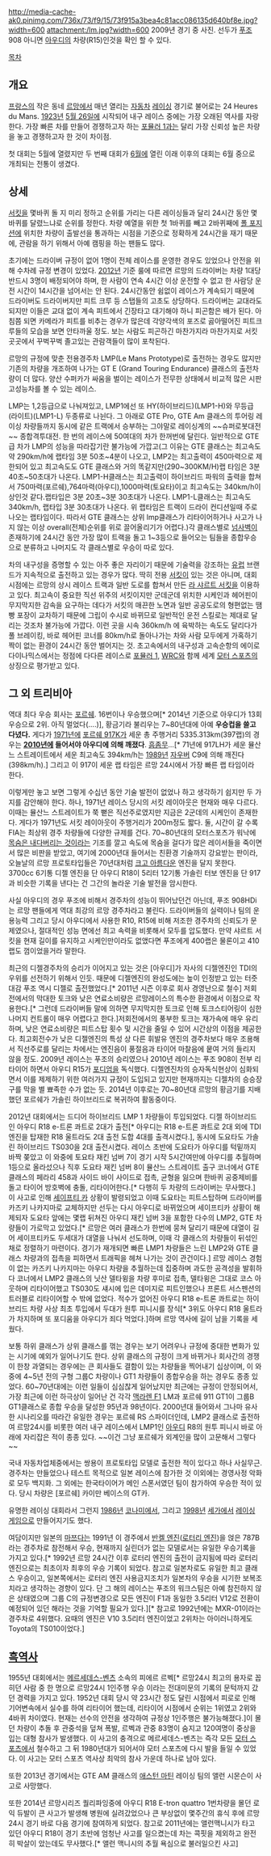 http://media-cache-ak0.pinimg.com/736x/73/f9/15/73f915a3bea4c81acc086135d640bf8e.jpg?width=600
attachment:/lm.jpg?width=600
2009년 경기 중 사진. 선두가 [[푸조]]908 아니면 [[아우디]]의 차량(R15)인것을 확인 할 수 있다.

[[목차]]

== 개요 ==
[[프랑스]]의 작은 동네 [[르망]]에서 매년 열리는 [[자동차]] [[레이싱]] 경기로 불어로는 24 Heures du Mans. [[1923년]] [[5월 26일]]에 시작되어 내구 레이스 중에는 가장 오래된 역사를 자랑한다. 가장 빠른 차를 만들어 경쟁하고자 하는 [[포뮬러 1]]과는 달리 가장 신뢰성 높은 차량을 놓고 경쟁하고자 한 것이 차이점.

첫 대회는 5월에 열렸지만 두 번째 대회가 [[6월]]에 열린 이래 이후의 대회는 6월 중으로 개최되는 전통이 생겼다.

== 상세 ==
[[서킷]]을 몇바퀴 돌 지 미리 정하고 순위를 가리는 다른 레이싱들과 달리 24시간 동안 몇 바퀴를 달렸느냐로 순위를 정한다. 차량 예열을 위한 첫 1바퀴를 빼고 2바퀴째에 [[폴 포지션]]에 위치한 차량이 출발선을 통과하는 시점을 기준으로 정확하게 24시간을 재기 때문에, 관람을 하기 위해서 아예 캠핑을 하는 팬들도 많다.

초기에는 드라이버 규정이 없어 1명이 전체 레이스를 운영한 경우도 있었으나 안전을 위해 수차례 규정 변경이 있었다. [[2012년]] 기준 룰에 따르면 르망의 드라이버는 차량 1대당 반드시 3명이 배정되어야 하며, 한 사람이 연속 4시간 이상 운전할 수 없고 한 사람당 운전 시간이 14시간을 넘어서는 안 된다. 24시간동안 쉼없이 레이스가 계속되기 때문에 드라이버도 드라이버지만 피트 크루 등 스탭들의 고초도 상당하다. 드라이버는 교대라도 되지만 이들은 교대 없이 계속 피트에서 긴장타고 대기해야 하니 피곤함은 배가 된다. 아침쯤 되면 카메라가 피트를 비추는 경우가 많은데 각양각색의 포즈로 곯아떨어진 피트크루들의 모습을 보면 안타까울 정도. 보는 사람도 피곤하긴 마찬가지라 마찬가지로 서킷 곳곳에서 꾸벅꾸벅 졸고있는 관람객들이 많이 포착된다.

르망의 규정에 맞춘 전용경주차 LMP(Le Mans Prototype)로 출전하는 경우도 많지만 기존의 차량을 개조하여 나가는 GT E (Grand Touring Endurance) 클래스의 출전차량이 더 많다. 양산 수퍼카가 싸움을 벌이는 레이스가 전무한 상태에서 비교적 많은 시판 고성능차를 볼 수 있는 레이스. 

LMP는 1,2등급으로 나눠져있고, LMP1에선 또 HY(하이브리드)(LMP1-H)와 무등급 (라이트)(LMP1-L) 두종류로 나뉜다. 그 아래로 GTE Pro, GTE Am 클래스의 투어링 레이싱 차량들까지 동시에 같은 트랙에서 승부하는 그야말로 레이싱계의 ~~슈퍼로봇대전~~ 종합격투대전. 한 번의 레이스에 50여대의 차가 한꺼번에 달린다. 
일반적으로 GTE급 차가 LMP의 성능을 따라잡기란 불가능에 가깝고(그 이유는 GTE 클래스는 최고속도 약 290km/h에 랩타임 3분 50초~4분이 나오고, LMP2는 최고출력이 450마력으로 제한되어 있고 최고속도도 GTE 클래스와 거의 똑같지만(290~300KM/H)랩 타임은 3분 40초~50초대가 나온다. LMP1-H클래스는 최고출력이 하이브리드 파워의 출력을 합쳐서 750마력(포르쉐),764마력(아우디),1000마력(토요타)이고 최고속도는 340km/h이상인것 같다.랩타입은 3분 20초~3분 30초대가 나온다. LMP1-L클래스는 최고속도 340km/h, 랩타입 3분 30초대가 나온다. 위 랩타임은 트랙이 드라이 컨디션일때 주로 나오는 랩타임이다. 따라서 GTE 클래스는 상위 lmp클래스가 리타이어하거나 사고가 나지 않는 이상 overall(전체)순위를 위로 끌어올리기가 어렵다.)각 클래스별로 [[넘사벽]]이 존재하기에 24시간 동안 가장 많이 트랙을 돌고 1~3등으로 들어오는 팀들을 종합우승으로 분류하고 나머지도 각 클래스별로 우승이 따로 있다.

차의 내구성을 증명할 수 있는 아주 좋은 자리이기 때문에 기술력을 강조하는 [[유럽]] 브랜드가 지속적으로 출전하고 있는 경우가 많다. 딱히 전용 [[서킷]]이 있는 것은 아니며, 대회 시점에는 르망의 상시 레이스 트랙과 일반 도로를 합쳐서 만든 [[라 샤르트 서킷]]을 이용하고 있다. 최고속이 중요한 직선 위주의 서킷이지만 군데군데 위치한 시케인과 헤어핀이 무지막지한 감속을 요구하는 데다가 서킷의 매끈한 노면과 일반 공공도로의 형편없는 땜빵 포장이 교차하기 때문에 그립이 수시로 바뀌므로 일반적인 운전 스킬로는 제대로 달리는 것조차 불가능에 가깝다. 이런 곳을 시속 360km/h 에 육박하는 속도도 달리다가 풀 브레이킹, 바로 헤어핀 코너를 80km/h로 돌아나가는 차와 사람 모두에게 가혹하기 짝이 없는 환경이 24시간 동안 벌어지는 것. 초고속에서의 내구성과 고속순항의 에이로다이나믹스에서는 정점에 다다른 레이스로 [[포뮬러 1]], [[WRC]]와 함께 세계 [[모터 스포츠]]의 상징으로 평가받고 있다.

== 그 외 트리비아 ==
역대 최다 우승 회사는 [[포르쉐]]. 16번이나 우승했으며[* 2014년 기준으로 아우디가 13회 우승으로 2위. 아직 멀었다(....)], 황금기라 불리우는 7~80년대에 아예 '''우승컵을 쓸고 다녔다.''' 게다가 [[1971년]]에 [[포르쉐 917]]K가 세운 총 주행거리 5335.313km(397랩)의 경우는 '''[[2010년]]에 들어서야 아우디에 의해 깨졌다'''. [[흠좀무]]...[* 71년에 917LH가 세운 뮬산느 스트레이트에서 세운 최고속도 394km/h는 [[1989년]] [[자우버]] C9에 의해 깨진다(398km/h).] 그리고 이 917이 세운 랩 타임은 르망 24시에서 가장 빠른 랩 타임이라 한다.

이렇게만 놓고 보면 그렇게 수십년 동안 기술 발전이 없었나 하고 생각하기 쉽지만 두 가지를 감안해야 한다. 하나, 1971년 레이스 당시의 서킷 레이아웃은 현재와 매우 다르다. 이때는 뮬산느 스트레이트가 쭉 뻗은 직선주로였지만 지금은 2군데의 시케인이 존재한다. 게다가 1971년도 서킷 레이아웃이 주행거리가 200m정도 짧다. 둘, 시간이 갈 수록 FIA는 최상위 경주 차량들에 다양한 규제를 건다. 70~80년대의 모터스포츠가 워낙에 [[목숨은 내다버리는 것]]이라는 기조를 깔고 속도에 목숨을 걸다가 많은 레이서들을 죽이면서 많은 비판을 받았고, 여기에 2000년대 들어서는 친환경 기술까지 강요받는 판이라, 오늘날의 르망 프로토타입들은 70년대처럼 [[크고 아름다운]] 엔진을 달지 못한다. 3700cc 6기통 디젤 엔진을 단 아우디 R18이 5리터 12기통 가솔린 터보 엔진을 단 917과 비슷한 기록을 낸다는 건 그간의 놀라운 기술 발전을 암시한다.

사실 아우디의 경우 푸조에 비해서 경주차의 성능이 뛰어났던건 아닌데, 푸조 908HDi는 르망 팬들에게 역대 최강의 르망 경주차라고 불린다. 드라이버들의 실력이나 팀의 운용능력 그리고 당시 아우디에서 사용한 R10, R15에 비해 저조한 경주차의 신뢰도가 문제였으나, 절대적인 성능 면에선 최고 속력을 비롯해서 모두를 압도했다. 만약 샤르트 서킷을 현재 길이를 유지하고 시케인만이라도 없앴다면 푸조에게 400랩은 물론이고 410랩도 껌이었을거라 말한다.


최근의 디젤경주차의 승리가 이어지고 있는 것은 [아우디]가 자사의 디젤엔진인 TDI의 우위를 선전하기 위해서 인듯. 때문에 디젤엔진의 완성도에는 높이 인정받고 있는 터줏대감 푸조 역시 디젤로 출전했었다.[* 2011년 시즌 이후로 회사 경영난으로  철수] 저회전에서의 막대한 토크와 낮은 연료소비량은 르망레이스의 특수한 환경에서 이점으로 작용한다.[* 그런데 드라이버들 말에 의하면 무지막지한 토크로 인해 토크스티어링이 심한 나머지 컨트롤이 매우 어렵다고 한다.]저회전에서의 풍부한 토크는 재가속에 매우 유리하며, 낮은 연료소비량은 피트스탑 횟수 및 시간을 줄일 수 있어 시간상의 이점을 제공한다. 최고회전수가 낮은 디젤엔진의 특성 상 다른 휘발유 엔진의 경주차보다 매우 조용해서 직선주로를 달리는 차에서는 엔진음이 풍절음과 타이어 마찰음에 뭍여 거의 들리지 않을 정도. 2009년 레이스는 푸조의 승리였으나 2010년 레이스는 푸조 908이 전부 리타이어 하면서 아우디 R15가 [[포디엄]]을 독식했다. 디젤엔진차의 승자독식현상이 심화되면서 이를 제제하기 위한 여러가지 규정이 도입되고 있지만 현재까지는 디젤차의 승승장구를 막을 별 뾰족한 수가 없는 듯. 2014년 이후로는 70~80년대 르망의 황금기를 지배했던 포르쉐가 가솔린 하이브리드로 복귀하여 활동중이다.

2012년 대회에서는 드디어 하이브리드 LMP 1 차량들이 투입되었다. 디젤 하이브리드인 아우디 R18 e-트론 콰트로 2대가 출전[* 아우디는 R18 e-트론 콰트로 2대 외에 TDI엔진을 탑재한 R18 울트라도 2대 출전 도합 4대를 출격시켰다.], 동시에 도요타도 가솔린 하이브리드 TS030을 2대 출전시켰다. 레이스 초반에 도요타가 아우디를 턱밑까지 바짝 쫒았고 이 와중에 토요타 재킨 넘버 7이 경기 시작 5시간여만에 아우디를 추월하며 1등으로 올라섰으나 직후 도요타 재킨 넘버 8이 뮬산느 스트레이트 출구 코너에서 GTE클래스의 페라리 458과 사이드 바이 사이드로 접촉, 균형을 잃으며 한바퀴 공중제비를 돌고 타이어 방호벽에 충돌, 리타이어한다.[* 다행히 두 차량의 드라이버는 무사했다.] 이 사고로 인해 [[세이프티 카]] 상황이 발령되었고 이때 도요타는 피트스탑하며 드라이버를 카즈키 나카지마로 교체하지만 선두는 다시 아우디로 바뀌었으며 세이프티카 상황이 해제되자 도요타 앞에는 몇랩 뒤쳐진 아우디 재킨 넘버 3을 포함한 다수의 LMP2, GTE 차량들이 가로막고 있었다.[* 르망은 여러 클래스가 한번에 뭉쳐 달리기 때문에 대열이 길어 세이프티카도 두세대가 대열을 나눠서 선도하며, 이때 각 클래스의 차량들이 뒤섞인채로 정렬하기 마련이다. 경기가 재개되면 빠른 LMP1 차량들은 느린 LMP2와 GTE 클래스 차량과의 접촉을 피하면서 트래픽을 헤쳐 나가는 것이 관건이다.] 르망 레이스 경험이 없는 카즈키 나카지마는 아우디 차량을 추월하는데 집중하며 과도한 공격성을 발휘하다 코너에서 LMP2 클래스의 닛산 델타윙을 차량 후미로 접촉, 델타윙은 그대로 코스 아웃하며 리타이어했고 TS030도 섀시에 입은 데미지로 피트인했으나 프론트 서스펜션의 트러블로 리타이어할 수 밖에 없었다. 적수가 없어진 아우디 R18 e-트론 콰트로는 하이브리드 차량 사상 최초 투입에서 두대가 원투 피니시를 장식[* 3위도 아우디 R18 울트라가 차지하며 또 포디움을 아우디가 죄다 먹었다.]하며 르망 역사에 길이 남을 기록을 세웠다.

보통 하위 클래스가 상위 클래스를 꺾는 경우는 보기 어려우나 규정에 중대한 변화가 있는 시기에 예외가 일어나기도 한다. 상위 클래스의 규정이 크게 바뀌거나 회사간의 경쟁이 한창 과열되는 경우에는 큰 회사들도 결함이 있는 차량들을 찍어내기 십상이며, 이 와중에 4~5년 전의 구형 그룹C 차량이나 GT1 차량들이 종합우승을 하는 경우도 종종 있었다. 60~70년대에는 이런 일들이 심심찮게 일어났지만 최근에는 규정이 안정되어서, 가장 최근에 이런 하극상이 일어난 건 각각 [[맥라렌 F1]] LM과 포르쉐 911 GT1이 그룹B GT1클래스로 종합 우승을 달성한 95년과 98년이다. 2000년대 들어와서 그나마 유사한 시나리오를 따라간 유일한 경우는 포르쉐 RS 스파이더인데, LMP2 클래스로 출전하여 르망24시를 비롯한 여러 내구 레이스에서 LMP1인 [[아우디]] R8의 원투 피니시 바로 아래에 자리잡은 적이 종종 있다. ~~이건 그냥 포르쉐가 외계인을 많이 고문해서 그렇다~~

국내 자동차업체중에서는 쌍용이 프로토타입 모델로 출전한 적이 있다고 하나 사실무근. 경주차는 만들었으나 테스트 목적으로 일본 레이스에 참가한 것 이외에는 경영사정 악화로 모두 백지화. 그 외에는 한국타이어가 메인 스폰서였던 팀이 참가하여 우승한 적이 있다. 당시 차량은 [포르쉐] 카이만 베이스의 GT카. 

유명한 레이싱 대회라서 그런지 [[1986년]] [[코나미]]에서, 그리고 [[1998년]] [[세가]]에서 [[레이싱 게임]]으로 만들어지기도 했다.

여담이지만 일본의 [[마쯔다]]는 1991년 이 경주에서 [[반켈 엔진]]([[로터리 엔진]])을 얹은 787B라는 경주차로 참전해서 우승, 현재까지 실린더가 없는 모델로서는 유일한 우승기록을 가지고 있다.[* 1992년 르망 24시간 이후 로터리 엔진의 출전이 금지됨에 따라 로터리 엔진으로는 최초이자 최후의 우승 기록이 되었다. 참고로 일본차로도 유일한 최고 클래스 우승이고, 일본쪽에서는 로터리 엔진 사용금지조치가 일본차의 우승을 시기한 보복조치라고 생각하는 경향이 있다. 단 그 해의 레이스는 푸조의 워크스팀은 아예 참전하지 않은 상태였으며 그룹 C의 규정변경으로 모든 엔진이 F1과 동일한 3.5리터 V12로 전환이 예정되어 있던 해라는 것을 기억할 필요가 있다.][* 참고로 1992년에는 MXR-01이라는 경주차로 4위했다. 요때의 엔진은 V10 3.5리터 엔진이었고 2위차는 아이러니하게도 Toyota의 TS010이었다.]

== [[흑역사]] ==
1955년 대회에서는 [[메르세데스-벤츠]] 소속의 피에르 르벡[* 르망24시 최고의 용자로 꼽히던 사람 중 한 명으로 르망24시 1인주행 우승 이라는 전대미문의 기록의 문턱까지 갔던 경력을 가지고 있다. 1952년 대회 당시 약 23시간 정도 달린 시점에서 피로로 인해 기어변속에서 실수를 하여 리타이어 했는데, 리타이어 시점에서 순위는 1위였고 2위와 4바퀴 차이였다. 현재는 선수의 안전을 생각하여 규정상 1인주행은 불가능해졌다.]이 몰던 차량이 추돌 후 관중석을 덮쳐 폭발, 르벡과 관중 83명이 숨지고 120여명이 중상을 입는 대형 참사가 발생했다. 이 사고의 충격으로 메르세데스-벤츠는 즉각 모든 [[모터 스포츠]]에서 철수하고 그 뒤 1980년대가 되어서야 모터 스포츠에 다시 발을 들일 수 있었다. 이 사고는 모터 스포츠 역사상 최악의 참사 가운데 하나로 남아 있다.

또한 2013년 경기에서는 GTE AM 클래스의 [[애스턴 마틴]] 레이싱 팀의 앨런 시몬슨이 사고로 사망했다.

또한 2014년 르망시리즈 퀄리파잉중에 아우디 R18 E-tron quattro 1번차량을 몰던 로익 듀발이 큰 사고가 발생해 병원에 실려갔었으나 큰 부상없이 몇주간의 휴식 후에 르망24시 경기 바로 다음 경기에 참여하게 되었다. 참고로 2011년에는 앨런맥니시가 타고 있던 아우디 R18이 경기 초반에 엄청난 사고를 일으켰는데 차는 콕핏을 제외하고 완전히 박살이 았는데도 무사했다.[* 앨런 맥니시의 추월 욕심으로 불러일으킨 사고]
